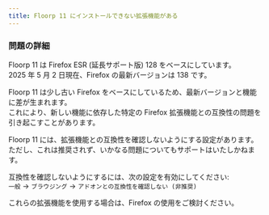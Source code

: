 ```yaml
---
title: Floorp 11 にインストールできない拡張機能がある
---
```



### 問題の詳細

Floorp 11 は Firefox ESR (延長サポート版) 128 をベースにしています。\
2025 年 5 月 2 日現在、Firefox の最新バージョンは 138 です。

Floorp 11 は少し古い Firefox をベースにしているため、最新バージョンと機能に差が生まれます。\
これにより、新しい機能に依存した特定の Firefox 拡張機能との互換性の問題を引き起こすことがあります。

Floorp 11 には、拡張機能との互換性を確認しないようにする設定があります。\
ただし、これは推奨されず、いかなる問題についてもサポートはいたしかねます。

互換性を確認しないようにするには、次の設定を有効にしてください:\
`一般` -> `ブラウジング` -> `アドオンとの互換性を確認しない (非推奨)`

これらの拡張機能を使用する場合は、Firefox の使用をご検討ください。

<Support />
